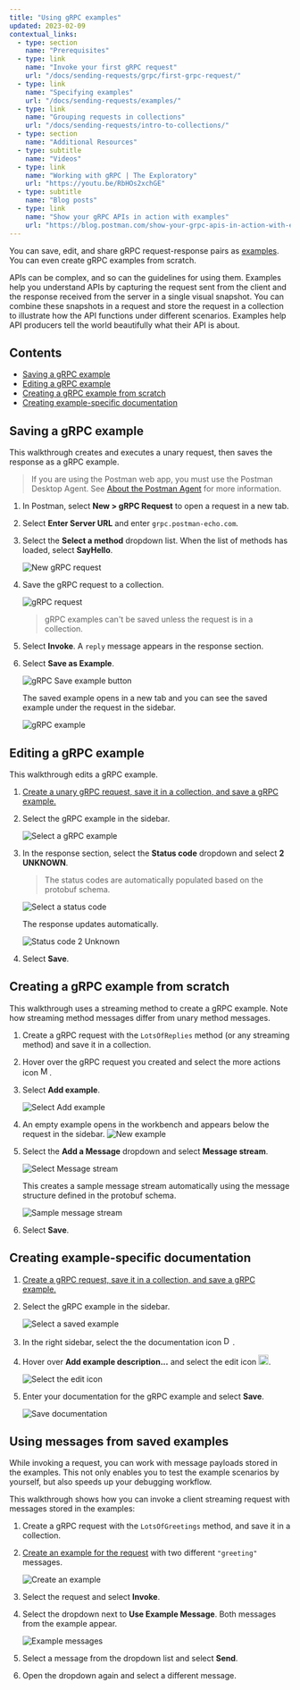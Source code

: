 ```yaml
---
title: "Using gRPC examples"
updated: 2023-02-09
contextual_links:
  - type: section
    name: "Prerequisites"
  - type: link
    name: "Invoke your first gRPC request"
    url: "/docs/sending-requests/grpc/first-grpc-request/"
  - type: link
    name: "Specifying examples"
    url: "/docs/sending-requests/examples/"
  - type: link
    name: "Grouping requests in collections"
    url: "/docs/sending-requests/intro-to-collections/"
  - type: section
    name: "Additional Resources"
  - type: subtitle
    name: "Videos"
  - type: link
    name: "Working with gRPC | The Exploratory"
    url: "https://youtu.be/RbHOs2xchGE"
  - type: subtitle
    name: "Blog posts"
  - type: link
    name: "Show your gRPC APIs in action with examples"
    url: "https://blog.postman.com/show-your-grpc-apis-in-action-with-examples/"
---
```


You can save, edit, and share gRPC request-response pairs as [examples](/docs/sending-requests/examples/). You can even create gRPC examples from scratch.

APIs can be complex, and so can the guidelines for using them. Examples help you understand APIs by capturing the request sent from the client and the response received from the server in a single visual snapshot. You can combine these snapshots in a request and store the request in a collection to illustrate how the API functions under different scenarios. Examples help API producers tell the world beautifully what their API is about.

## Contents

* [Saving a gRPC example](#saving-a-grpc-example)
* [Editing a gRPC example](#editing-a-grpc-example)
* [Creating a gRPC example from scratch](#creating-a-grpc-example-from-scratch)
* [Creating example-specific documentation](#creating-example-specific-documentation)

## Saving a gRPC example

This walkthrough creates and executes a unary request, then saves the response as a gRPC example.

> If you are using the Postman web app, you must use the Postman Desktop Agent. See [About the Postman Agent](/docs/getting-started/about-postman-agent/) for more information.

1. In Postman, select  **New > gRPC Request** to open a request in a new tab.

1. Select **Enter Server URL** and enter `grpc.postman-echo.com`.

1. Select the **Select a method** dropdown list. When the list of methods has loaded, select **SayHello**.

    ![New gRPC request](https://assets.postman.com/postman-docs/v10/grpc-save-example-1request-1-v10.jpg)

1. Save the gRPC request to a collection.

    ![gRPC request](https://assets.postman.com/postman-docs/v10/grpc-save-example-2collection-1-v10.jpg)

    > gRPC examples can't be saved unless the request is in a collection.

1. Select **Invoke**. A `reply` message appears in the response section.

1. Select **Save as Example**.

    ![gRPC Save example button](https://assets.postman.com/postman-docs/v10/grpc-save-example-4saveExampleButton-1-v10.jpg)

    The saved example opens in a new tab and you can see the saved example under the request in the sidebar.

    ![gRPC example](https://assets.postman.com/postman-docs/v10/grpc-save-example-4savedExample-1-v10.jpg)

## Editing a gRPC example

This walkthrough edits a gRPC example.

1. [Create a unary gRPC request, save it in a collection, and save a gRPC example.](#saving-a-grpc-example)

1. Select the gRPC example in the sidebar.

    ![Select a gRPC example](https://assets.postman.com/postman-docs/v10/grpc-save-example-1select-example-2-v10.jpg)

1. In the response section, select the **Status code** dropdown and select **2 UNKNOWN**.
    > The status codes are automatically populated based on the protobuf schema.

    ![Select a status code](https://assets.postman.com/postman-docs/v10/grpc-save-example-2status-1-v10.jpg)

    The response updates automatically.

    ![Status code 2 Unknown](https://assets.postman.com/postman-docs/v10/grpc-save-example-2unknown-1-v10.jpg)

1. Select **Save**.

## Creating a gRPC example from scratch

This walkthrough uses a streaming method to create a gRPC example. Note how streaming method messages differ from unary method messages.

1. Create a gRPC request with the `LotsOfReplies` method (or any streaming method) and save it in a collection.

1. Hover over the gRPC request you created and select the more actions icon <img alt="More actions icon" src="https://assets.postman.com/postman-docs/icon-more-actions-v9.jpg#icon" width="16px"/>.

1. Select **Add example**.

    ![Select Add example](https://assets.postman.com/postman-docs/v10/grpc-create-example-1add-4-v10.jpg)

1. An empty example opens in the workbench and appears below the request in the sidebar.
    ![New example](https://assets.postman.com/postman-docs/v10/grpc-create-example-2save-4-v10.jpg)

1. Select the **Add a Message** dropdown and select **Message stream**.

    ![Select Message stream](https://assets.postman.com/postman-docs/v10/grpc-create-example-3stream-2-v10.jpg)

    This creates a sample message stream automatically using the message structure defined in the protobuf schema.

    ![Sample message stream](https://assets.postman.com/postman-docs/v10/grpc-create-example-4messages-1-v10.jpg)

1. Select **Save**.

## Creating example-specific documentation

1. [Create a gRPC request, save it in a collection, and save a gRPC example.](#saving-a-grpc-example)

1. Select the gRPC example in the sidebar.

    ![Select a saved example](https://assets.postman.com/postman-docs/v10/grpc-save-example-1select-example-1-v10.jpg)

1. In the right sidebar, select the the documentation icon <img alt="Documentation icon" src="https://assets.postman.com/postman-docs/documentation-icon-v8-10.jpg#icon" width="16px"/>.

1. Hover over **Add example description...** and select the edit icon <img alt="Edit icon" src="https://assets.postman.com/postman-docs/documentation-edit-icon-v8-10.jpg#icon" width="18px"/>.

    ![Select the edit icon](https://assets.postman.com/postman-docs/v10/grpc-doc-example-1edit-1-v10.jpg)

1. Enter your documentation for the gRPC example and select **Save**.

    ![Save documentation](https://assets.postman.com/postman-docs/v10/grpc-doc-example-1save-1-v10.jpg)

## Using messages from saved examples

While invoking a request, you can work with message payloads stored in the examples. This not only enables you to test the example scenarios by yourself, but also speeds up your debugging workflow.

This walkthrough shows how you can invoke a client streaming request with messages stored in the examples:

1. Create a gRPC request with the `LotsOfGreetings` method, and save it in a collection.

1. [Create an example for the request](#creating-a-grpc-example-from-scratch) with two different `"greeting"` messages.

    ![Create an example](https://assets.postman.com/postman-docs/v10/grpc-example-message1-1-v10.jpg)

1. Select the request and select **Invoke**.

1. Select the dropdown next to **Use Example Message**. Both messages from the example appear.

    ![Example messages](https://assets.postman.com/postman-docs/v10/grpc-example-message2-1-v10.jpg)

1. Select a message from the dropdown list and select **Send**.

1. Open the dropdown again and select a different message.
